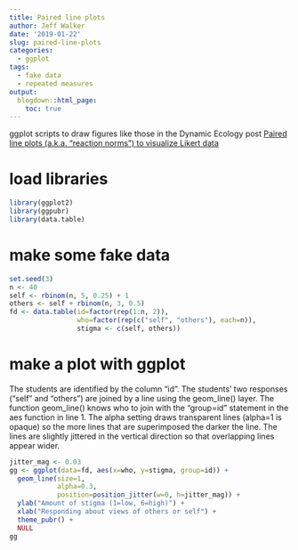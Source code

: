```yaml
---
title: Paired line plots
author: Jeff Walker
date: '2019-01-22'
slug: paired-line-plots
categories:
  - ggplot
tags:
  - fake data
  - repeated measures
output:
  blogdown::html_page:
    toc: true
---
```


ggplot scripts to draw figures like those in the Dynamic Ecology post [Paired line plots (a.k.a. “reaction norms”) to visualize Likert data](https://dynamicecology.wordpress.com/2019/01/21/paired-line-plots-a-k-a-reaction-norms-to-visualize-likert-data/#comments)

# load libraries
```r
library(ggplot2)
library(ggpubr)
library(data.table)
```

# make some fake data
```r
set.seed(3)
n <- 40
self <- rbinom(n, 5, 0.25) + 1
others <- self + rbinom(n, 3, 0.5)
fd <- data.table(id=factor(rep(1:n, 2)),
                 who=factor(rep(c("self", "others"), each=n)),
                 stigma <- c(self, others))
```

# make a plot with ggplot

The students are identified by the column "id". The students' two responses ("self" and "others") are joined by a line using the geom_line() layer. The function geom_line() knows who to join with the "group=id" statement in the aes function in line 1. The alpha setting draws transparent lines (alpha=1 is opaque) so the more lines that are superimposed the darker the line. The lines are slightly jittered in the vertical direction so that overlapping lines appear wider.

```r
jitter_mag <- 0.03
gg <- ggplot(data=fd, aes(x=who, y=stigma, group=id)) +
  geom_line(size=1,
            alpha=0.3, 
            position=position_jitter(w=0, h=jitter_mag)) +
  ylab("Amount of stigma (1=low, 6=high)") +
  xlab("Responding about views of others or self") +
  theme_pubr() +
  NULL
gg
```

